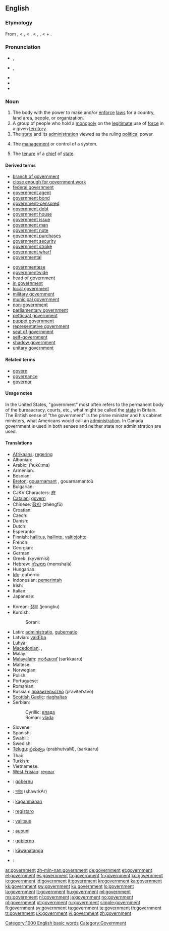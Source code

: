 ==English==

{{rank|according|walked|office|600|government|particular|charge|church}}

===Etymology===
From {{etyl|enm|en}} {{term|governement||lang=enm}}, < {{etyl|fro|en}}, < {{etyl|la|en}} {{term|gubernatio||management, government}}, < {{etyl|grc|en}} {{term|κυβερνισμός|tr=kubernismos|lang=grc|sc=polytonic}}, {{term|κυβέρνησις|tr=kubernēsis||steering, pilotage, guiding|lang=grc|sc=polytonic}}, < {{term|κυβερνάω|sc=polytonic|tr=kubernaō||I steer, drive, guide, pilot|lang=grc}} + {{term|-ment|lang=en}}.

===Pronunciation===
* {{a|RP}} {{IPA|/ˈgʌvənmənt/}}, {{SAMPA|/"gVv@nm@nt/}}
* {{a|GenAm}} {{IPA|/ˈɡʌvɚnmənt/}}, {{SAMPA|/"gVv@`nm@nt/}}
* {{audio|en-us-government.ogg|Audio (US)}}
* {{audio|En-uk-government.ogg|Audio (UK)}}
* {{hyphenation|gov|ern|ment}}

===Noun===
{{en-noun|s|-}}
{{rfex}}

# The body with the power to make and/or [[enforce]] [[law]]s for a country, land area, people, or organization.
# A group of people who hold a [[monopoly]] on the [[legitimate]] use of [[force]] in a given [[territory]].
# The [[state]] and its [[administration]] viewed as the ruling [[political]] power.
# {{uncountable}} The [[management]] or control of a system.
# The [[tenure]] of a [[chief]] of [[state]].

====Derived terms====
{{der-top}}
* [[branch of government]]
* [[close enough for government work]]
* [[federal government]]
* [[government agent]]
* [[government bond]]
* [[government-censored]]
* [[government debt]]
* [[government house]]
* [[government issue]]
* [[government man]]
* [[government note]]
* [[government purchases]]
* [[government security]]
* [[government stroke]]
* [[government wharf]]
* [[governmental]]
{{der-mid}}
* [[governmentese]]
* [[governmentwide]]
* [[head of government]]
* [[in government]]
* [[local government]]
* [[military government]]
* [[municipal government]]
* [[non-government]]
* [[parliamentary government]]
* [[petticoat government]]
* [[puppet government]]
* [[representative government]]
* [[seat of government]]
* [[self-government]]
* [[shadow government]]
* [[unitary government]]
{{der-bottom}}

====Related terms====
* [[govern]]
* [[governance]]
* [[governor]]

====Usage notes====
In the United States, "government" most often refers to the permanent body of the bureaucracy, courts, etc., what might be called the [[state]] in Britain.  The British sense of "the government" is the prime minister and his cabinet ministers, what Americans would call an [[administration]].  In Canada government is used in both senses and neither state nor administration are used.

====Translations====
{{trans-top|government}}
* [[Afrikaans]]: [[regering]]
* Albanian: {{t+|sq|qeveri|xs=Albanian}}
* Arabic: {{Arab|[[حكومة]]}} (ħukú:ma) {{f}}
* Armenian: {{t-|hy|կառավարություն|tr=kaṙavarut’yun}}
* Bosnian: {{t-|bs|vlada|f}}
* [[Breton]]: [[gouarnamant]] {{m}}, gouarnamantoù {{p}}
* Bulgarian: {{t+|bg|правителство|n|tr=pravitelstvo}}
* CJKV Characters: [[府]]
* [[Catalan]]: [[govern]] {{m}}
* Chinese: [[政府]] (zhèngfǔ)
* Croatian: {{t-|hr|vlada|f}}
* Czech: {{t+|cs|vláda|f}}
* Danish: {{t-|da|regering|c}}
* Dutch: {{t+|nl|regering}}
* Esperanto: {{t-|eo|registaro|xs=Esperanto}}
* Finnish: [[hallitus]], [[hallinto]], [[valtiojohto]]
* French: {{t+|fr|gouvernement|m}}
* Georgian: {{t-|ka|მთავრობა|sc=Geor|xs=Georgian}}
* German: {{t+|de|Regierung|f}}
* Greek: {{t+|el|κυβέρνηση|f}}  (kyvérnisi)
* Hebrew: [[ממשלה]] (memshalá) {{f}}
* Hungarian: {{t+|hu|kormány}}
* [[Ido]]: guberno
* Indonesian: [[pemerintah]]
* Irish: {{t+|ga|rialtas|m|xs=Irish}}
* Italian: {{t+|it|governo|m}}
* Japanese: {{t+|ja|政府|tr=[[せいふ]], séifu}}
{{trans-mid}}
* Korean: [[정부]] (jeongbu)
* Kurdish:
*: Sorani: {{t|ku|حوکمه‌ت|tr=hukmet|sc=ku-Arab}}
* Latin: [[administratio]], [[gubernatio]] {{f}}
* Latvian: [[valdība]] {{f}}
* [[Luhya]]: {{tø|luy|eserikali}}
* [[Macedonian]]: {{t-|mk|влада|f|tr=vláda}},  {{t-|mk|управа|f|tr=úprava}}
* Malay: {{t+|ms|kerajaan|xs=Malay}}
* [[Malayalam]]: [[സര്‍ക്കാര്]] (sarkkaaru)
* Maltese: {{t-|mt|gvern|xs=Maltese}}
* Norwegian: {{t-|no|regjering|c}}
* Polish: {{t+|pl|rząd|m}}
* Portuguese: {{t+|pt|governo|m}}
* Romanian: {{t|ro|guvern|m}}
* Russian: [[правительство]] (pravítel’stvo) {{n}}
* [[Scottish Gaelic]]: [[riaghaltas]]
* Serbian:
*: Cyrillic: [[влада]] {{f}}
*: Roman: [[vlada#Serbian|vlada]] {{f}}
* Slovene: {{t+|sl|vlada|f}}
* Spanish: {{t+|es|gobierno|m}}
* Swahili: {{t+|sw|serikali|xs=Swahili}}
* Swedish: {{t+|sv|regering}}
* [[Telugu]]: [[ప్రభుత్వం]] (prabhutvaM), {{t|te|సర్కారు}} (sarkaaru)
* Thai: {{t+|th|รัฐบาล}}
* Turkish: {{t|tr|hükümet}}
* Vietnamese: {{t+|vi|chính phủ|xs=Vietnamese}}
* [[West Frisian]]: [[regear]] {{n}}
{{trans-bottom}}

{{checktrans-top}}
* {{ttbc|Basque}}: [[gobernu]]
* {{ttbc|Bengali}}: [[সর্কার]] (shawrkAr)
* {{ttbc|Cebuano}}: [[kagamhanan]]
* {{ttbc|Esperanto}}: [[registaro]]
* {{ttbc|Estonian}}: [[valitsus]]
{{checktrans-mid}}
* {{ttbc|Hawaiian}}: [[aupuni]]
* {{ttbc|Ilongo}}: [[gobierno]]
* {{ttbc|Maori}}: [[kāwanatanga]]
* {{ttbc|Persian}}: {{fa-Arab|[[عقل اختيار]]}}
{{checktrans-bottom}}

[[Category:1000 English basic words]]
[[Category:Government]]

[[ar:government]]
[[zh-min-nan:government]]
[[de:government]]
[[et:government]]
[[el:government]]
[[es:government]]
[[fa:government]]
[[fr:government]]
[[ko:government]]
[[io:government]]
[[id:government]]
[[it:government]]
[[kn:government]]
[[ka:government]]
[[kk:government]]
[[sw:government]]
[[ku:government]]
[[lo:government]]
[[la:government]]
[[lt:government]]
[[hu:government]]
[[ml:government]]
[[ms:government]]
[[nl:government]]
[[ja:government]]
[[no:government]]
[[pl:government]]
[[pt:government]]
[[ru:government]]
[[simple:government]]
[[fi:government]]
[[sv:government]]
[[ta:government]]
[[te:government]]
[[th:government]]
[[tr:government]]
[[uk:government]]
[[vi:government]]
[[zh:government]]